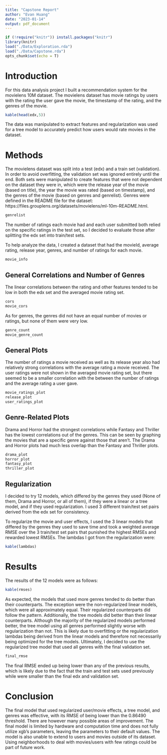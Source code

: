 ```yaml
---
title: "Capstone Report"
author: "Evan Huang"
date: "2023-01-14"
output: pdf_document
---
```

<!-- Setting up and loading data generated by script.-->
```r
if (!require("knitr")) install.packages("knitr")
library(knitr)
load("./Data/Exploration.rda")
load("./Data/Capstone.rda")
opts_chunk$set(echo = T)
```
<!-- an introduction/overview/executive summary section that 
describes the dataset and summarizes the goal of the project 
and key steps that were performed-->
# Introduction
For this data analysis project I built a recommendation system for 
the movielens 10M dataset. The movielens dataset has movie ratings by users with 
the rating the user gave the movie, the timestamp of the rating, 
and the genres of the movie.

```r
kable(head(edx,5))
```
The data was manipulated to extract features and regularization was used for 
a tree model to accurately predict how users would rate movies in the dataset.

<!-- a methods/analysis section that explains the process and techniques used, 
including data cleaning, data exploration and visualization, insights gained, 
and your modeling approach -->
\newpage
# Methods
The movielens dataset was split into a test (edx) and a train set (validation). 
In order to avoid overfitting, 
the validation set was ignored entirely until the end. 
Both sets were manipulated to create features that were 
not dependent on the dataset they were in, 
which were the release year of the movie (based on title), 
the year the movie was rated (based on timestamp), 
and the genres of the movie (based on genres and genrelist). 
Genres were defined in the README file for the dataset: 
https://files.grouplens.org/datasets/movielens/ml-10m-README.html.

```r
genrelist
```

The number of ratings each movie had and each user submitted 
both relied on the specific ratings in the test set, 
so I decided to evaluate those after splitting the edx set into train/test sets.

To help analyze the data, I created a dataset that had the movieId, 
average rating, release year, genres, and number of ratings for each movie.

```r
movie_info
```
\newpage
## General Correlations and Number of Genres
The linear correlations between the rating and other features tended 
to be low in both the edx set and the averaged movie rating set.

```r
cors
movie_cors
```

As for genres, the genres did not have an equal number of movies or ratings, 
but none of them were very low.

```r
genre_count
movie_genre_count
```

\newpage
## General Plots
The number of ratings a movie received as well as its release year also
had relatively strong correlations with the average rating a movie received. 
The user ratings were not shown in the averaged movie rating set, 
but there seemed to be a smaller correlation with the between 
the number of ratings and the average rating a user gave.

```r
movie_ratings_plot
release_plot
user_ratings_plot
```

\newpage
## Genre-Related Plots
Drama and Horror had the strongest correlations while 
Fantasy and Thriller has the lowest correlations out of the genres. 
This can be seen by graphing the movies that are a specific genre against 
those that aren't. The Drama and Horror plots had much less overlap than the
Fantasy and Thriller plots.
```r
drama_plot
horror_plot
fantasy_plot
thriller_plot
```

## Regularization
I decided to try 12 models, which differed by the genres they used 
(None of them, Drama and Horror, or all of them), if they were
a linear or a tree model, and if they used regularization. I used 3 different 
train/test set pairs derived from the edx set for consistency.

To regularize the movie and user effects, I used the 3 linear models that 
differed by the genres they used to save time and took a weighted average 
RMSE over the 3 train/test set pairs that punished the highest RMSEs 
and rewarded lowest RMSEs. The lambdas I got from the regularization were:

```r
kable(lambdas)
```

<!-- a results section that presents the modeling results and discusses the model performance -->
\newpage
# Results
The results of the 12 models were as follows:

```r
kable(rmses)
```
As expected, the models that used more genres tended to do better than their 
counterparts. The exception were the non-regularized linear models, which were 
all approximately equal. Their regularized counterparts did follow the pattern.
Additionally, the tree models did better than their linear counterparts. 
Although the majority of the regularized models performed better, the tree model 
using all genres performed slightly worse with regularization than not. 
This is likely due to overfitting or the regularization lambdas being derived 
from the linear models and therefore not necessarily being optimized for the 
tree models. Ultimately, I decided to use the regularized tree model that used
all genres with the final validation set. 

```r
final_rmse
```
The final RMSE ended up being lower than any
of the previous results, which is likely due to the fact that the train and
test sets used previously while were smaller than the final edx and 
validation set.

<!-- a conclusion section that gives a brief summary of the report, its limitations and future work -->
# Conclusion
The final model that used regularized user/movie effects, a tree model, and 
genres was effective, with its RMSE of being lower than the 0.86490 threshold. 
There are however many possible areas of improvement. The final model is limited 
by hardware and computation time and does not fully utilize xgb's parameters, 
leaving the parameters to their default values. The model is also unable to 
extend to users and movies outside of its dataset. Using neighborhoods to deal 
with movies/users with few ratings could be part of future work.